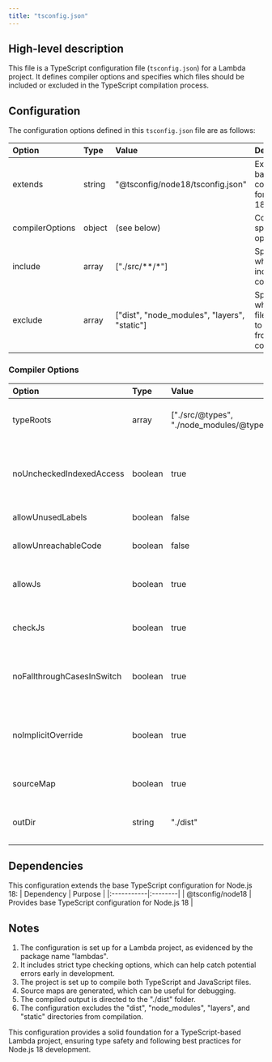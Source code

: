 ```yaml
---
title: "tsconfig.json"
---
```


## High-level description
This file is a TypeScript configuration file (`tsconfig.json`) for a Lambda project. It defines compiler options and specifies which files should be included or excluded in the TypeScript compilation process.

## Configuration
The configuration options defined in this `tsconfig.json` file are as follows:

| Option | Type | Value | Description |
|:-------|:-----|:------|:------------|
| extends | string | "@tsconfig/node18/tsconfig.json" | Extends the base configuration for Node.js 18 |
| compilerOptions | object | (see below) | Compiler-specific options |
| include | array | ["./src/**/*"] | Specifies which files to include in compilation |
| exclude | array | ["dist", "node_modules", "layers", "static"] | Specifies which files/folders to exclude from compilation |

### Compiler Options
| Option | Type | Value | Description |
|:-------|:-----|:------|:------------|
| typeRoots | array | ["./src/@types", "./node_modules/@types"] | Specifies locations to look for type definition files |
| noUncheckedIndexedAccess | boolean | true | Adds undefined to any un-declared field in an index signature |
| allowUnusedLabels | boolean | false | Disallows unused labels |
| allowUnreachableCode | boolean | false | Disallows unreachable code |
| allowJs | boolean | true | Allows JavaScript files to be compiled |
| checkJs | boolean | true | Enables type checking on JavaScript files |
| noFallthroughCasesInSwitch | boolean | true | Reports errors for fallthrough cases in switch statements |
| noImplicitOverride | boolean | true | Ensures overriding members are marked with an override modifier |
| sourceMap | boolean | true | Generates corresponding .map files |
| outDir | string | "./dist" | Specifies the output directory for compiled files |

## Dependencies
This configuration extends the base TypeScript configuration for Node.js 18:
| Dependency | Purpose |
|:-----------|:--------|
| @tsconfig/node18 | Provides base TypeScript configuration for Node.js 18 |

## Notes
1. The configuration is set up for a Lambda project, as evidenced by the package name "lambdas".
2. It includes strict type checking options, which can help catch potential errors early in development.
3. The project is set up to compile both TypeScript and JavaScript files.
4. Source maps are generated, which can be useful for debugging.
5. The compiled output is directed to the "./dist" folder.
6. The configuration excludes the "dist", "node_modules", "layers", and "static" directories from compilation.

This configuration provides a solid foundation for a TypeScript-based Lambda project, ensuring type safety and following best practices for Node.js 18 development.